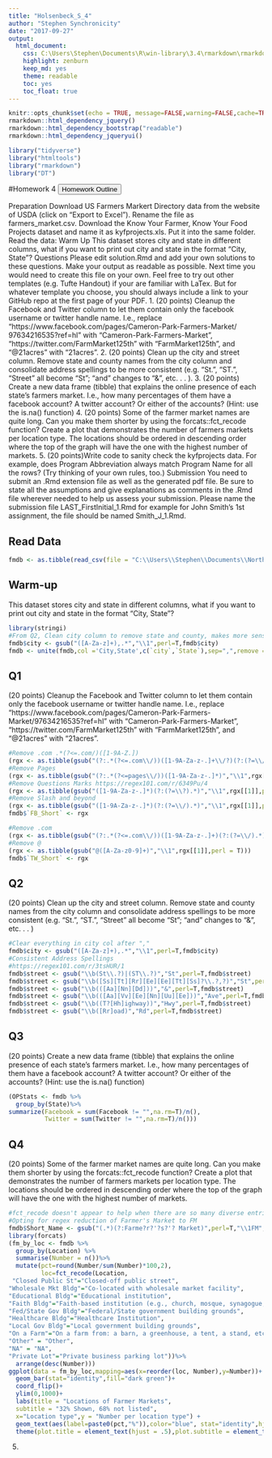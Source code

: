 ```yaml
---
title: "Holsenbeck_S_4"
author: "Stephen Synchronicity"
date: "2017-09-27"
output: 
  html_document: 
    css: C:\Users\Stephen\Documents\R\win-library\3.4\rmarkdown\rmarkdown\templates\neu_hwk\resources\styles.css
    highlight: zenburn
    keep_md: yes
    theme: readable
    toc: yes
    toc_float: true
---
```

```r
knitr::opts_chunk$set(echo = TRUE, message=FALSE,warning=FALSE,cache=TRUE, fig.align='center', fig.height=3.5, fig.width=5, tidy=TRUE, tidy.opts=list(width.cutoff=80))
rmarkdown::html_dependency_jquery()
rmarkdown::html_dependency_bootstrap("readable")
rmarkdown::html_dependency_jqueryui()
```
```r
library("tidyverse")
library("htmltools")
library("rmarkdown")
library("DT")
```

#Homework 4
<button data-toggle="collapse" data-target="#demo" class="btn">Homework Outline</button>
<div id="demo" class="collapse">
Preparation
Download US Farmers Markert Directory data from the website of USDA (click on “Export to Excel”).
Rename the file as farmers_market.csv.
Download the Know Your Farmer, Know Your Food Projects dataset and name it as kyfprojects.xls. Put it
into the same folder.
Read the data:
Warm Up
This dataset stores city and state in different columns, what if you want to print out city and state in the
format “City, State”?
Questions
Please edit solution.Rmd and add your own solutions to these questions. Make your output as readable as
possible. Next time you would need to create this file on your own. Feel free to try out other templates (e.g.
Tufte Handout) if your are familiar with LaTex. But for whatever template you choose, you should always
include a link to your GitHub repo at the first page of your PDF.
1. (20 points) Cleanup the Facebook and Twitter column to let them contain only the facebook username or
twitter handle name. I.e., replace “https://www.facebook.com/pages/Cameron-Park-Farmers-Market/
97634216535?ref=hl” with “Cameron-Park-Farmers-Market”, “https://twitter.com/FarmMarket125th”
with “FarmMarket125th”, and “@21acres” with “21acres”.
2. (20 points) Clean up the city and street column. Remove state and county names from the city
column and consolidate address spellings to be more consistent (e.g. “St.”, “ST.”, “Street” all become
“St”; “and” changes to “&”, etc. . . ).
3. (20 points) Create a new data frame (tibble) that explains the online presence of each state’s farmers
market. I.e., how many percentages of them have a facebook account? A twitter account? Or either of
the accounts? (Hint: use the is.na() function)
4. (20 points) Some of the farmer market names are quite long. Can you make them shorter by using the
forcats::fct_recode function? Create a plot that demonstrates the number of farmers markets per
location type. The locations should be ordered in descending order where the top of the graph will
have the one with the highest number of markets.
5. (20 points)Write code to sanity check the kyfprojects data. For example, does Program Abbreviation
always match Program Name for all the rows? (Try thinking of your own rules, too.)
Submission
You need to submit an .Rmd extension file as well as the generated pdf file. Be sure to state all the assumptions
and give explanations as comments in the .Rmd file wherever needed to help us assess your submission.
Please name the submission file LAST_FirstInitial_1.Rmd for example for John Smith’s 1st assignment, the
file should be named Smith_J_1.Rmd.
</div>
## Read Data
```r
fmdb <- as.tibble(read_csv(file = "C:\\Users\\Stephen\\Documents\\Northeastern\\DA 5020 - Collect Store Retrieve Data\\Homework\\HWK4\\farmers_market.csv"))
```
## Warm-up
This dataset stores city and state in different columns, what if you want to print out city and state in the format “City, State”?
```r
library(stringi)
#From Q2, Clean city column to remove state and county, makes more sense before #creating this column
fmdb$city <- gsub("([A-Za-z]+),.*","\\1",perl=T,fmdb$city)
fmdb <- unite(fmdb,col ='City,State',c(`city`,`State`),sep=",",remove = F)
```
## Q1
(20 points) Cleanup the Facebook and Twitter column to let them contain only the facebook username or twitter handle name. I.e., replace “https://www.facebook.com/pages/Cameron-Park-Farmers-Market/97634216535?ref=hl” with “Cameron-Park-Farmers-Market”, “https://twitter.com/FarmMarket125th” with “FarmMarket125th”, and “@21acres” with “21acres”.
```r
#Remove .com .*(?<=.com/)([1-9A-Z.])
(rgx <- as.tibble(gsub("(?:.*(?<=.com\\/))([1-9A-Za-z-.]+\\/?)(?:(?=\\/).*)?","\\1",fmdb$Facebook,perl = T)))
#Remove Pages
(rgx <- as.tibble(gsub("(?:.*(?<=pages\\/))([1-9A-Za-z-.]*)","\\1",rgx[[1]],perl = T)))
#Remove Questions Marks https://regex101.com/r/6349Pu/4
(rgx <- as.tibble(gsub("([1-9A-Za-z-.]*)(?:(?=\\?).*)","\\1",rgx[[1]],perl = T)))
#Remove Slash and beyond
(rgx <- as.tibble(gsub("([1-9A-Za-z-.]*)(?:(?=\\/).*)","\\1",rgx[[1]],perl = T)))
fmdb$`FB_Short` <- rgx
```
```r
#Remove .com
(rgx <- as.tibble(gsub("(?:.*(?<=.com\\/))([1-9A-Za-z-.]+)(?:(?=\\/).*)?","\\1",fmdb$Twitter,perl = T)))
#Remove @
(rgx <- as.tibble(gsub("@([A-Za-z0-9]+)","\\1",rgx[[1]],perl = T)))
fmdb$`TW_Short` <- rgx
```
## Q2
(20 points) Clean up the city and street column. Remove state and county names from the city column and consolidate address spellings to be more consistent (e.g. “St.”, “ST.”, “Street” all become “St”; “and” changes to “&”, etc. . . )
```r

#Clear everything in city col after ","
fmdb$city <- gsub("([A-Za-z]+),.*","\\1",perl=T,fmdb$city)
#Consistent Address Spellings
#https://regex101.com/r/3tsHUR/1
fmdb$street <- gsub("\\b(St\\.?)|(ST\\.?)","St",perl=T,fmdb$street)
fmdb$street <- gsub("\\b([Ss][Tt][Rr][Ee][Ee][Tt][Ss]?\\.?,?)","St",perl=T,fmdb$street)
fmdb$street <- gsub("\\b(([Aa][Nn][Dd]))","&",perl=T,fmdb$street)
fmdb$street <- gsub("\\b(([Aa][Vv][Ee][Nn][Uu][Ee]))","Ave",perl=T,fmdb$street)
fmdb$street <- gsub("\\b((T?[Hh]ighway))","Hwy",perl=T,fmdb$street)
fmdb$street <- gsub("\\b([Rr]oad)","Rd",perl=T,fmdb$street)
```
## Q3
(20 points) Create a new data frame (tibble) that explains the online presence of each state’s farmers market. I.e., how many percentages of them have a facebook account? A twitter account? Or either of the accounts? (Hint: use the is.na() function)
```r
(OPStats <- fmdb %>% 
  group_by(State)%>%
summarize(Facebook = sum(Facebook != "",na.rm=T)/n(),
          Twitter = sum(Twitter != "",na.rm=T)/n()))
```
## Q4
(20 points) Some of the farmer market names are quite long. Can you make them shorter by using the forcats::fct_recode function? Create a plot that demonstrates the number of farmers markets per location type. The locations should be ordered in descending order where the top of the graph will have the one with the highest number of markets.
```r
#fct_recode doesn't appear to help when there are so many diverse entries
#Opting for regex reduction of Farmer's Market to FM
fmdb$Short_Name <- gsub("(.*)(?:Farme?r?'?s?'? Market)",perl=T,"\\1FM",fmdb$MarketName)
library(forcats)
(fm_by_loc <- fmdb %>%
  group_by(Location) %>%
  summarise(Number = n())%>%
  mutate(pct=round(Number/sum(Number)*100,2),
         loc=fct_recode(Location,
 "Closed Public St"="Closed-off public street",
"Wholesale Mkt Bldg"="Co-located with wholesale market facility",
"Educational Bldg"="Educational institution",
"Faith Bldg"="Faith-based institution (e.g., church, mosque, synagogue, temple)",
"Fed/State Gov Bldg"="Federal/State government building grounds",
"Healthcare Bldg"="Healthcare Institution",
"Local Gov Bldg"="Local government building grounds",
"On a Farm"="On a farm from: a barn, a greenhouse, a tent, a stand, etc",
"Other"	= "Other",
"NA" = "NA",
"Private Lot"="Private business parking lot"))%>%
  arrange(desc(Number)))
ggplot(data = fm_by_loc,mapping=aes(x=reorder(loc, Number),y=Number))+
  geom_bar(stat="identity",fill="dark green")+
  coord_flip()+
  ylim(0,1000)+
  labs(title = "Locations of Farmer Markets",
  subtitle = "32% Shown, 68% not listed",
  x="Location type",y = "Number per location type") +
  geom_text(aes(label=paste0(pct,"%")),color="blue", stat="identity",hjust=-0.1, size=4)+
  theme(plot.title = element_text(hjust = .5),plot.subtitle = element_text(hjust = .5))
```
5. 

